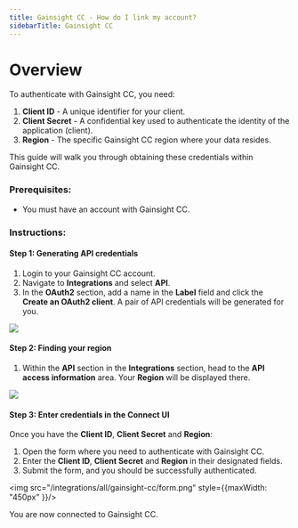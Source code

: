 ```yaml
---
title: Gainsight CC - How do I link my account?
sidebarTitle: Gainsight CC
---
```



# Overview

To authenticate with Gainsight CC, you need:
1. **Client ID** - A unique identifier for your client.
2. **Client Secret** - A confidential key used to authenticate the identity of the application (client).
3. **Region** - The specific Gainsight CC region where your data resides.

This guide will walk you through obtaining these credentials within Gainsight CC.

### Prerequisites:

- You must have an account with Gainsight CC.

### Instructions:

#### Step 1: Generating API credentials 
1. Login to your Gainsight CC account.
2. Navigate to **Integrations** and select **API**.
3. In the **OAuth2** section, add a name in the **Label** field and click the **Create an OAuth2 client**. A pair of API credentials will be generated for you.
<img src="/integrations/all/gainsight-cc/api-credentials.png" />

#### Step 2: Finding your region
1. Within the **API** section in the **Integrations** section, head to the **API access information** area. Your **Region** will be displayed there.
<img src="/integrations/all/gainsight-cc/region.png" />

#### Step 3: Enter credentials in the Connect UI

Once you have the **Client ID**, **Client Secret** and **Region**:
1. Open the form where you need to authenticate with Gainsight CC.
2. Enter the **Client ID**, **Client Secret** and **Region** in their designated fields.
3. Submit the form, and you should be successfully authenticated.


<img src="/integrations/all/gainsight-cc/form.png" style={{maxWidth: "450px" }}/>

You are now connected to Gainsight CC.
 